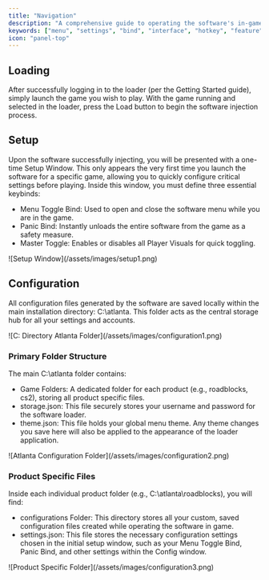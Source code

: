 ```yaml
---
title: "Navigation"
description: "A comprehensive guide to operating the software's in-game user interface. Learn how to open and close the menu, locate and adjust key settings, and use all the software features quickly and effectively while in the game."
keywords: ["menu", "settings", "bind", "interface", "hotkey", "feature", "ui", "menu", "window", "page", "section"]
icon: "panel-top"
---
```


## Loading

After successfully logging in to the loader (per the Getting Started guide), simply launch the game you wish to play. With the game running and selected in the loader, press the Load button to begin the software injection process.

## Setup

Upon the software successfully injecting, you will be presented with a one-time Setup Window. This only appears the very first time you launch the software for a specific game, allowing you to quickly configure critical settings before playing. Inside this window, you must define three essential keybinds:

- Menu Toggle Bind: Used to open and close the software menu while you are in the game.
- Panic Bind: Instantly unloads the entire software from the game as a safety measure.
- Master Toggle: Enables or disables all Player Visuals for quick toggling.

<Frame caption="Setup Window">
	![Setup Window](/assets/images/setup1.png)
</Frame>

## Configuration

All configuration files generated by the software are saved locally within the main installation directory: C:\atlanta. This folder acts as the central storage hub for all your settings and accounts.

<Frame caption="C: Directory Atlanta Folder">
	![C: Directory Atlanta Folder](/assets/images/configuration1.png)
</Frame>

### Primary Folder Structure

The main C:\atlanta folder contains:

- Game Folders: A dedicated folder for each product (e.g., roadblocks, cs2), storing all product specific files.
- storage.json: This file securely stores your username and password for the software loader.
- theme.json: This file holds your global menu theme. Any theme changes you save here will also be applied to the appearance of the loader application.

<Frame caption="Atlanta Configuration Folder">
	![Atlanta Configuration Folder](/assets/images/configuration2.png)
</Frame>

### Product Specific Files

Inside each individual product folder (e.g., C:\atlanta\roadblocks), you will find:

- configurations Folder: This directory stores all your custom, saved configuration files created while operating the software in game.
- settings.json: This file stores the necessary configuration settings chosen in the initial setup window, such as your Menu Toggle Bind, Panic Bind, and other settings within the Config window.

<Frame caption="Product Specific Folder">
	![Product Specific Folder](/assets/images/configuration3.png)
</Frame>